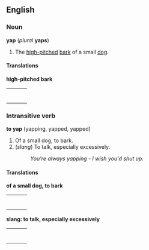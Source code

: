 ==English==
===Noun===
'''yap''' (''plural'' '''yaps''')

#The [[high-pitched]] [[bark]] of a small [[dog]].

====Translations====

'''high-pitched bark'''
{| border=0  width=100%
|-
|bgcolor="#FFFFE0" valign=top width=48%|
{|
|}
| width=1% |
|bgcolor="#FFFFE0" valign=top width=48%|
{|
|}
|}

===Intransitive verb===
'''to yap''' (yapping, yapped, yapped)

#Of a small dog, to bark.
#(''slang'') To talk, especially excessively.
#:''You're always yapping - I wish you'd shut up.''

====Translations====

'''of a small dog, to bark'''
{| border=0  width=100%
|-
|bgcolor="#FFFFE0" valign=top width=48%|
{|
|}
| width=1% |
|bgcolor="#FFFFE0" valign=top width=48%|
{|
|}
|}

'''slang: to talk, especially excessively'''
{| border=0  width=100%
|-
|bgcolor="#FFFFE0" valign=top width=48%|
{|
|}
| width=1% |
|bgcolor="#FFFFE0" valign=top width=48%|
{|
|}
|}